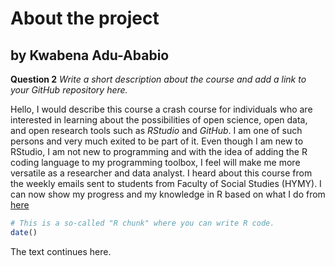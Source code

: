 
# About the project
## by Kwabena Adu-Ababio 
**Question 2**
*Write a short description about the course and add a link to your GitHub repository here.*

Hello, I would describe this course a crash course for individuals who are interested in learning about the possibilities of open science, open data, and open research tools such as *RStudio* and *GitHub*. I am one of such persons and very much exited to be part of it. Even though I am new to RStudio, I am not new to programming and with the idea of adding the R coding language to my programming toolbox, I feel will make me more versatile as a researcher and data analyst. I heard about this course from the weekly emails sent to students from Faculty of Social Studies (HYMY). I can now show my progress and my knowledge in R based on what I do from  [here](https://github.com/kobbyababio/IODS-project.git)

```r
# This is a so-called "R chunk" where you can write R code.
date()
```
The text continues here.

